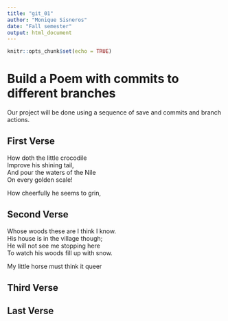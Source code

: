 ```yaml
---
title: "git_01"
author: "Monique Sisneros"
date: "Fall semester"
output: html_document
---
```


```r
knitr::opts_chunk$set(echo = TRUE)
```
# Build a Poem with commits to different branches
Our project will be done using a sequence of save and commits and branch actions.
<!-- Do not modify or change any text in "!--" bracketed areas such as this --- these are instructions to
you, if you change any of this the git program will notice it and compromise your git merging strategy !-->

## First Verse 
<!--Put the first five lines of a poem by Lewis Carrol in this section!-->
How doth the little crocodile   
     Improve his shining tail,   
And pour the waters of the Nile   
     On every golden scale!   
  
How cheerfully he seems to grin,   

## Second Verse
<!--Put the first five lines of a poem by Robert Frost here!-->

Whose woods these are I think I know.   
His house is in the village though;   
He will not see me stopping here   
To watch his woods fill up with snow.   

My little horse must think it queer  


## Third Verse
<!--Put the first two verses of The Walrus and the Carpenter here!-->

## Last Verse
<!--Put a short poem of your choice 8-20 lines,here!-->
